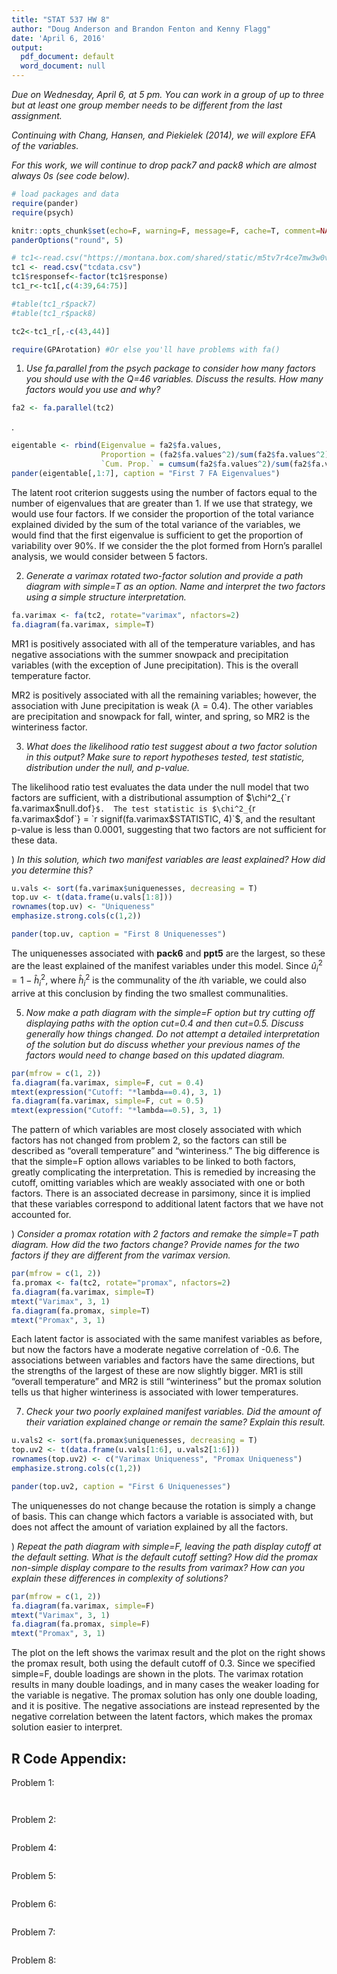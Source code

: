 ```yaml
---
title: "STAT 537 HW 8"
author: "Doug Anderson and Brandon Fenton and Kenny Flagg"
date: 'April 6, 2016'
output:
  pdf_document: default
  word_document: null
---
```




_Due on Wednesday, April 6, at 5 pm. You can work in a group of up to three but at least one group member needs to be different from the last assignment._

_Continuing with Chang, Hansen, and Piekielek (2014), we will explore EFA of the variables._

_For this work, we will continue to drop pack7 and pack8 which are almost always 0s (see code below)._


```r
# load packages and data
require(pander)
require(psych)

knitr::opts_chunk$set(echo=F, warning=F, message=F, cache=T, comment=NA, size="footnotesize", fig.width=6, fig.height=4, fig.align="center", dev="pdf", dev.args=list(pointsize=8))
panderOptions("round", 5)

# tc1<-read.csv("https://montana.box.com/shared/static/m5tv7r4ce7mw3w0vyqu0q7i1f8jflkkc.csv",header=T) #Data set without any modifications from https://knb.ecoinformatics.org/#view/doi:10.5063/F1DZ067F
tc1 <- read.csv("tcdata.csv")
tc1$responsef<-factor(tc1$response)
tc1_r<-tc1[,c(4:39,64:75)]

#table(tc1_r$pack7)
#table(tc1_r$pack8)

tc2<-tc1_r[,-c(43,44)]

require(GPArotation) #Or else you'll have problems with fa()
```

1) _Use fa.parallel from the psych package to consider how many factors you should use with the Q=46 variables. Discuss the results. How many factors would you use and why?_

```r
fa2 <- fa.parallel(tc2)
```
\hspace{-0.4em}.

```r
eigentable <- rbind(Eigenvalue = fa2$fa.values,
                    Proportion = (fa2$fa.values^2)/sum(fa2$fa.values^2),
                    `Cum. Prop.` = cumsum(fa2$fa.values^2)/sum(fa2$fa.values)^2)
pander(eigentable[,1:7], caption = "First 7 FA Eigenvalues")
```

The latent root criterion suggests using the number of factors equal to the number of eigenvalues that are greater than 1. If we use that strategy, we would use four factors. If we consider the proportion of the total variance explained divided by the sum of the total variance of the variables, we would find that the first eigenvalue is sufficient to get the proportion of variability over 90%. If we consider the the plot formed from Horn's parallel analysis, we would consider between 5 factors. 

2) _Generate a varimax rotated two-factor solution and provide a path diagram with simple=T as an option. Name and interpret the two factors using a simple structure interpretation._

```r
fa.varimax <- fa(tc2, rotate="varimax", nfactors=2)
fa.diagram(fa.varimax, simple=T)
```

MR1 is positively associated with all of the temperature variables, and has negative associations with the summer snowpack and precipitation variables (with the exception of June precipitation). This is the overall temperature factor.

MR2 is positively associated with all the remaining variables; however, the association with June precipitation is weak ($\lambda=0.4)$. The other variables are precipitation and snowpack for fall, winter, and spring, so MR2 is the winteriness factor.

3) _What does the likelihood ratio test suggest about a two factor solution in this output? Make sure to report hypotheses tested, test statistic, distribution under the null, and p-value._

The likelihood ratio test evaluates the data under the null model that two factors are sufficient, with a distributional assumption of $\chi^2_{`r fa.varimax$null.dof`}$.  The test statistic is $\chi^2_{`r fa.varimax$dof`} = `r signif(fa.varimax$STATISTIC, 4)`$, and the resultant p-value is less than 0.0001, suggesting that two factors are not sufficient for these data.





\pagebreak
4) _In this solution, which two manifest variables are least explained? How did you determine this?_

```r
u.vals <- sort(fa.varimax$uniquenesses, decreasing = T)
top.uv <- t(data.frame(u.vals[1:8]))
rownames(top.uv) <- "Uniqueness"
emphasize.strong.cols(c(1,2))

pander(top.uv, caption = "First 8 Uniquenesses")
```

The uniquenesses associated with __pack6__ and __ppt5__ are the largest, so these are the least explained of the manifest variables under this model.  Since $\hat{u}_i^2= 1 - \hat{h}_i^2$, where $\hat{h}_i^2$ is the communality of the $i$th variable, we could also arrive at this conclusion by finding the two smallest communalities.

5) _Now make a path diagram with the simple=F option but try cutting off displaying paths with the option cut=0.4 and then cut=0.5. Discuss generally how things changed. Do not attempt a detailed interpretation of the solution but do discuss whether your previous names of the factors would need to change based on this updated diagram._

```r
par(mfrow = c(1, 2))
fa.diagram(fa.varimax, simple=F, cut = 0.4)
mtext(expression("Cutoff: "*lambda==0.4), 3, 1)
fa.diagram(fa.varimax, simple=F, cut = 0.5)
mtext(expression("Cutoff: "*lambda==0.5), 3, 1)
```

The pattern of which variables are most closely associated with which factors has not changed from problem 2, so the factors can still be described as "overall temperature" and "winteriness." The big difference is that the simple=F option allows variables to be linked to both factors, greatly complicating the interpretation. This is remedied by increasing the cutoff, omitting variables which are weakly associated with one or both factors. There is an associated decrease in parsimony, since it is implied that these variables correspond to additional latent factors that we have not accounted for.

\pagebreak
6) _Consider a promax rotation with 2 factors and remake the simple=T path diagram. How did the two factors change? Provide names for the two factors if they are different from the varimax version._

```r
par(mfrow = c(1, 2))
fa.promax <- fa(tc2, rotate="promax", nfactors=2)
fa.diagram(fa.varimax, simple=T)
mtext("Varimax", 3, 1)
fa.diagram(fa.promax, simple=T)
mtext("Promax", 3, 1)
```

Each latent factor is associated with the same manifest variables as before, but now the factors have a moderate negative correlation of -0.6. The associations between variables and factors have the same directions, but the strengths of the largest of these are now slightly bigger. MR1 is still "overall temperature" and MR2 is still "winteriness" but the promax solution tells us that higher winteriness is associated with lower temperatures.

7) _Check your two poorly explained manifest variables. Did the amount of their variation explained change or remain the same? Explain this result._

```r
u.vals2 <- sort(fa.promax$uniquenesses, decreasing = T)
top.uv2 <- t(data.frame(u.vals[1:6], u.vals2[1:6]))
rownames(top.uv2) <- c("Varimax Uniqueness", "Promax Uniqueness")
emphasize.strong.cols(c(1,2))

pander(top.uv2, caption = "First 6 Uniquenesses")
```

The uniquenesses do not change because the rotation is simply a change of basis. This can change which factors a variable is associated with, but does not affect the amount of variation explained by all the factors.

\pagebreak
8) _Repeat the path diagram with simple=F, leaving the path display cutoff at the default setting. What is the default cutoff setting? How did the promax non-simple display compare to the results from varimax? How can you explain these differences in complexity of solutions?_

```r
par(mfrow = c(1, 2))
fa.diagram(fa.varimax, simple=F)
mtext("Varimax", 3, 1)
fa.diagram(fa.promax, simple=F)
mtext("Promax", 3, 1)
```

The plot on the left shows the varimax result and the plot on the right shows the promax result, both using the default cutoff of 0.3. Since we specified simple=F, double loadings are shown in the plots. The varimax rotation results in many double loadings, and in many cases the weaker loading for the variable is negative. The promax solution has only one double loading, and it is positive. The negative associations are instead represented by the negative correlation between the latent factors, which makes the promax solution easier to interpret.


## R Code Appendix:
Problem 1:
```r
```

```r
```

Problem 2:
```r
```

\pagebreak
Problem 4:
```r
```

Problem 5:
```r
```

Problem 6:
```r
```

Problem 7:
```r
```

Problem 8:
```r
```
